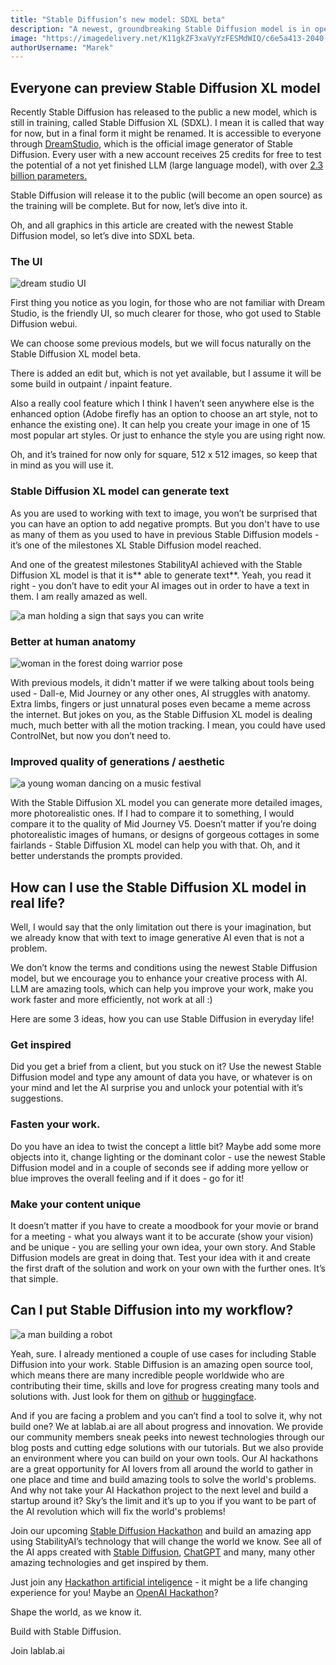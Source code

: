 ```yaml
---
title: "Stable Diffusion’s new model: SDXL beta"
description: "A newest, groundbreaking Stable Diffusion model is in open beta and we are taking it for a ride"
image: "https://imagedelivery.net/K11gkZF3xaVyYzFESMdWIQ/c6e5a413-2040-4898-9731-cfc1276a3900/full"
authorUsername: "Marek"
---
```


## Everyone can preview Stable Diffusion XL model

Recently Stable Diffusion has released to the public a new model, which is still in training, called Stable Diffusion XL (SDXL). I mean it is called that way for now, but in a final form it might be renamed. It is accessible to everyone through [DreamStudio](https://beta.dreamstudio.ai/generate), which is the official image generator of Stable Diffusion. Every user with a new account receives 25 credits for free to test the potential of a not yet finished LLM (large language model), with over [2.3 billion parameters.](https://twitter.com/EMostaque/status/1641795867740086272)

Stable Diffusion will release it to the public (will become an open source) as the training will be complete. But for now, let’s dive into it.

Oh, and all graphics in this article are created with the newest Stable Diffusion model, so let’s dive into SDXL beta.


### The UI

<Img src="https://imagedelivery.net/K11gkZF3xaVyYzFESMdWIQ/3459ed8a-3471-463c-e908-a0c45f5a7d00/full" alt="dream studio UI" />

First thing you notice as you login, for those who are not familiar with Dream Studio, is the friendly UI, so much clearer for those, who got used to Stable Diffusion webui.

We can choose some previous models, but we will focus naturally on the Stable Diffusion XL model beta.

There is added an edit but, which is not yet available, but I assume it will be some build in outpaint / inpaint feature.

Also a really cool feature which I think I haven’t seen anywhere else is the enhanced option (Adobe firefly has an option to choose an art style, not to enhance the existing one). It can help you create your image in one of 15 most popular art styles. Or just to enhance the style you are using right now.


Oh, and it’s trained for now only for square, 512 x 512 images, so keep that in mind as you will use it.


### Stable Diffusion XL model can generate text

As you are used to working with text to image, you won’t be surprised that you can have an option to add negative prompts. But you don't have to use as many of them as you used to have in previous Stable Diffusion models - it’s one of the milestones XL Stable Diffusion model reached.

And one of the greatest milestones StabilityAI achieved with the Stable Diffusion XL model is that it is** able to generate text**. Yeah, you read it right - you don’t have to edit your AI images out in order to have a text in them. I am really amazed as well.

<Img src="https://imagedelivery.net/K11gkZF3xaVyYzFESMdWIQ/2612602b-7752-4e86-875b-e5c4a7530100/full" alt="a man holding a sign that says you can write" />


### Better at human anatomy

<Img src="https://imagedelivery.net/K11gkZF3xaVyYzFESMdWIQ/bc91041e-52b1-452b-b701-4d89fdb39700/full" alt="woman in the forest doing warrior pose" />

With previous models, it didn't matter if we were talking about tools being used - Dall-e, Mid Journey or any other ones, AI struggles with anatomy. Extra limbs, fingers or just unnatural poses even became a meme across the internet. But jokes on you, as the Stable Diffusion XL model is dealing much, much better with all the motion tracking. I mean, you could have used ControlNet, but now you don’t need to.


### Improved quality of generations / aesthetic

<Img src="https://imagedelivery.net/K11gkZF3xaVyYzFESMdWIQ/3729ffd6-f30f-44b2-c52f-a109afe90a00/full" alt="a young woman dancing on a music festival" />

With the Stable Diffusion XL model you can generate more detailed images, more photorealistic ones. If I had to compare it to something, I would compare it to the quality of Mid Journey V5.  Doesn’t matter if you’re doing photorealistic images of humans, or designs of gorgeous cottages in some fairlands - Stable Diffusion XL model can help you with that. Oh, and it better understands the prompts provided.


## How can I use the Stable Diffusion XL model in real life?

Well, I would say that the only limitation out there is your imagination, but we already know that with text to image generative AI even that is not a problem. 

We don’t know the terms and conditions using the newest Stable Diffusion model, but we encourage you to enhance your creative process with AI. LLM are amazing tools, which can help you improve your work, make you work faster and more efficiently, not work at all :)

Here are some 3 ideas, how you can use Stable Diffusion in everyday life!


### Get inspired

Did you get a brief from a client, but you stuck on it? Use the newest Stable Diffusion model and type any amount of data you have, or whatever is on your mind and let the AI surprise you and unlock your potential with it’s suggestions.


### Fasten your work.

Do you have an idea to twist the concept a little bit? Maybe add some more objects into it, change lighting or the dominant color - use the newest Stable Diffusion model and in a couple of seconds see if adding more yellow or blue improves the overall feeling and if it does - go for it!


### Make your content unique

It doesn’t matter if you have to create a moodbook for your movie or brand for a meeting - what you always want it to be accurate (show your vision) and be unique - you are selling your own idea, your own story. And Stable Diffusion models are great in doing that. Test your idea with it and create the first draft of the solution and work on your own with the further ones. It’s that simple.


## Can I put Stable Diffusion into my workflow?

<Img src="https://imagedelivery.net/K11gkZF3xaVyYzFESMdWIQ/b0de41f8-34a4-4082-c588-ee7e8cfae400/full" alt="a man building a robot" />

Yeah, sure. I already mentioned a couple of use cases for including Stable Diffusion into your work. Stable Diffusion is an amazing open source tool, which means there are many incredible people worldwide who are contributing their time, skills and love for progress creating many tools and solutions with. Just look for them on [github](https://github.com/) or [huggingface](https://huggingface.co/).

And if you are facing a problem and you can’t find a tool to solve it, why not build one? We at lablab.ai are all about progress and innovation. We provide our community members sneak peeks into newest technologies through our blog posts and cutting edge solutions with our tutorials. But we also provide an environment where you can build on your own tools. Our AI hackathons are a great opportunity for AI lovers from all around the world to gather in one place and time and build amazing tools to solve the world's problems. And why not take your AI Hackathon project to the next level and build a startup around it? Sky’s the limit and it’s up to you if you want to be part of the AI revolution which will fix the world's problems!

Join our upcoming [Stable Diffusion Hackathon](https://lablab.ai/event/stable-diffusion-ai-hackathon) and build an amazing app using StabilityAI’s technology that will change the world we know. See all of the AI apps created with [Stable Diffusion](https://lablab.ai/apps/tech/stable-diffusion), [ChatGPT](https://lablab.ai/apps/tech/openai/chatgpt) and many, many other amazing technologies and get inspired by them.

Just join any [Hackathon artificial inteligence](https://lablab.ai/event) - it might be a life changing experience for you! Maybe an [OpenAI Hackathon](https://lablab.ai/event/openai-hackathon)?

Shape the world, as we know it. 

Build with Stable Diffusion. 

Join lablab.ai
